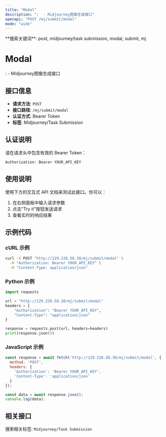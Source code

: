 ```yaml
---
title: "Modal"
description: ":  - Midjourney图像生成接口"
openapi: "POST /mj/submit/modal"
mode: "wide"
---
```


<Info>
**搜索关键词**: post, midjourney/task submission, modal, submit, mj
</Info>

# Modal

:  - Midjourney图像生成接口

## 接口信息

- **请求方法**: `POST`
- **接口路径**: `/mj/submit/modal`
- **认证方式**: Bearer Token
- **标签**: Midjourney/Task Submission

## 认证说明

请在请求头中包含有效的 Bearer Token：

```bash
Authorization: Bearer YOUR_API_KEY
```

## 使用说明

使用下方的交互式 API 文档来测试此接口。你可以：

1. 在右侧面板中输入请求参数
2. 点击"Try it"按钮发送请求
3. 查看实时的响应结果

## 示例代码

### cURL 示例

```bash
curl -X POST "http://129.226.58.30/mj/submit/modal" \
  -H "Authorization: Bearer YOUR_API_KEY" \
  -H "Content-Type: application/json"
```

### Python 示例

```python
import requests

url = "http://129.226.58.30/mj/submit/modal"
headers = {
    "Authorization": "Bearer YOUR_API_KEY",
    "Content-Type": "application/json"
}

response = requests.post(url, headers=headers)
print(response.json())
```

### JavaScript 示例

```javascript
const response = await fetch('http://129.226.58.30/mj/submit/modal', {
  method: 'POST',
  headers: {
    'Authorization': 'Bearer YOUR_API_KEY',
    'Content-Type': 'application/json'
  }
});

const data = await response.json();
console.log(data);
```

## 相关接口

搜索相关标签: `Midjourney/Task Submission`

